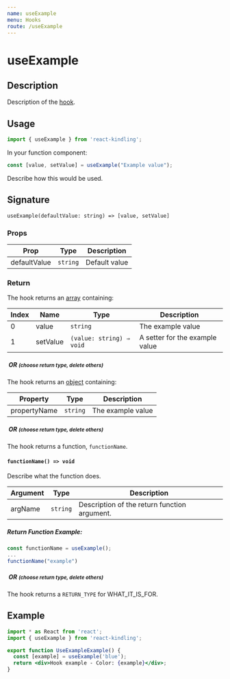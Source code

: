```yaml
---
name: useExample
menu: Hooks
route: /useExample
---
```



<h1>useExample</h1>

## Description

Description of the [hook](https://reactjs.org/docs/hooks-intro.html).

## Usage

```jsx
import { useExample } from 'react-kindling';
```

In your function component:

```jsx
const [value, setValue] = useExample("Example value");
```

Describe how this would be used.

## Signature

`useExample(defaultValue: string) => [value, setValue]`

### Props

| Prop | Type | Description |
|------|------|-------------|
| defaultValue | `string` | Default value |

### Return

The hook returns an [array](https://developer.mozilla.org/en-US/docs/Web/JavaScript/Reference/Global_Objects/Array) containing:

| Index | Name | Type | Description |
|-------|------|------|-------------|
| 0 | value | `string` | The example value |
| 1 | setValue | `(value: string) ⇒ void` | A setter for the example value |

<h5 style={{color: "red", background: "yellow"}}>&nbsp;OR <small>(choose return type, delete others)</small></h5>

The hook returns an [object](https://developer.mozilla.org/en-US/docs/Web/JavaScript/Reference/Global_Objects/Object) containing:

| Property | Type | Description |
|-------|------|-------------|
| propertyName | `string` | The example value |

<h5 style={{color: "red", background: "yellow"}}>&nbsp;OR <small>(choose return type, delete others)</small></h5>

The hook returns a function, `functionName`.

#### `functionName() => void`

Describe what the function does.

| Argument | Type | Description |
|----------|------|-------------|
| argName | `string` | Description of the return function argument. |

##### Return Function Example: 

```jsx
const functionName = useExample();
...
functionName("example")
```

<h5 style={{color: "red", background: "yellow"}}>&nbsp;OR <small>(choose return type, delete others)</small></h5>

The hook returns a `RETURN_TYPE` for WHAT_IT_IS_FOR.

## Example

<div style={{border: 'solid 2px #67788a', padding: '20px'}}>
  <UseExampleExample />
</div>

```jsx
import * as React from 'react';
import { useExample } from 'react-kindling';

export function UseExampleExample() {
  const [example] = useExample('blue');
  return <div>Hook example - Color: {example}</div>;
}
```